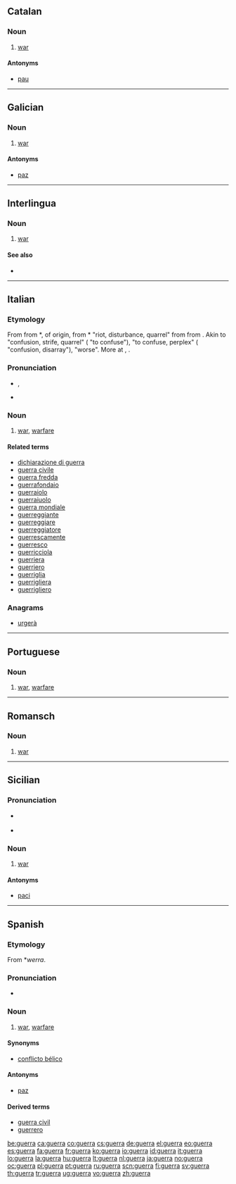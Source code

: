 ==Catalan==

===Noun===
{{ca-noun|f|guerres}}

# [[war]]

====Antonyms====
* {{sense|war}} [[pau]]

----

==Galician==

===Noun===
{{gl-noun|f}}

# [[war]]

====Antonyms====
* {{sense|war}} [[paz]]

----

==Interlingua==

===Noun===
{{infl|ia|noun}}

# [[war]]

====See also====
* {{l|ia|bello}}

----

==Italian==

===Etymology===
From {{etyl|roa-oit|it}} {{term|guerra|lang=it}} from {{etyl|LL.|it}} *{{term||werra, *guerra|lang=la}}, of {{etyl|gem|it}} origin, from {{etyl|frk|it}} *{{term||werra|lang=frk}} "riot, disturbance, quarrel" from {{proto|Germanic|werzō||werzá-|confusion, disarray|lang=it}} from {{proto|Indo-European|wers-|to mix up, confuse, beat, thresh|lang=it}}. Akin to {{etyl|goh|-}} {{term|werra|lang=goh}} "confusion, strife, quarrel" ({{etyl|de|-}} {{l|de|verwirren|ver''wirren''}} "to confuse"), {{etyl|osx|-}} {{term|werran|lang=osx}} "to confuse, perplex" ({{nl}} {{term|war|lang=nl}} "confusion, disarray"), {{etyl|ang|-}} {{term|wyrsa|wyrsa, wiersa|lang=ang}} "worse". More at {{l|en|worse}}, {{l|en|wurst}}.

===Pronunciation===
* {{IPA|/ˈɡwɛr.ra/|lang=it}}, {{SAMPA|/"gwEr.ra/|lang=it}}
* {{audio|It-la guerra.ogg|Audio}}

===Noun===
{{it-noun|guerr|f|a|e}}

# [[war]], [[warfare]]

====Related terms====
* [[dichiarazione di guerra]]
* [[guerra civile]]
* [[guerra fredda]]
* [[guerrafondaio]]
* [[guerraiolo]]
* [[guerraiuolo]]
* [[guerra mondiale]]
* [[guerreggiante]]
* [[guerreggiare]]
* [[guerreggiatore]]
* [[guerrescamente]]
* [[guerresco]]
* [[guerricciola]]
* [[guerriera]]
* [[guerriero]]
* [[guerriglia]]
* [[guerrigliera]]
* [[guerrigliero]]

===Anagrams===
* [[urgerà#Italian|urgerà]]

----

==Portuguese==

===Noun===
{{pt-noun-f|guerra|guerras}}

# [[war]], [[warfare]]

----

==Romansch==

===Noun===
{{rm-noun|f}}

# [[war]]

----

==Sicilian==

===Pronunciation===
* {{a|Trapani}} {{IPA|[ˈɡwɛʐʐa]|lang=scn}}
* {{hyphenation|guèr|ra}}

===Noun===
{{scn-noun|guerr|f|a|i}}

# [[war]]

====Antonyms====
* [[paci]]

----

==Spanish==

===Etymology===
From {{etyl|gem|es}} *''werra''.

===Pronunciation===
* {{IPA|/ˈɡe.ra/|lang=es}}

===Noun===
{{es-noun-f}}

# [[war]], [[warfare]]
#: {{usex|La '''guerra''' entre los Estados Unidos e Irak|lang=es|translation=The war between the United States and Iraq}}

====Synonyms====
* [[conflicto bélico]]

====Antonyms====
* [[paz]]

====Derived terms====
* [[guerra civil]]
* [[guerrero]]

[[be:guerra]]
[[ca:guerra]]
[[co:guerra]]
[[cs:guerra]]
[[de:guerra]]
[[el:guerra]]
[[eo:guerra]]
[[es:guerra]]
[[fa:guerra]]
[[fr:guerra]]
[[ko:guerra]]
[[io:guerra]]
[[id:guerra]]
[[it:guerra]]
[[lo:guerra]]
[[la:guerra]]
[[hu:guerra]]
[[lt:guerra]]
[[nl:guerra]]
[[ja:guerra]]
[[no:guerra]]
[[oc:guerra]]
[[pl:guerra]]
[[pt:guerra]]
[[ru:guerra]]
[[scn:guerra]]
[[fi:guerra]]
[[sv:guerra]]
[[th:guerra]]
[[tr:guerra]]
[[ug:guerra]]
[[vo:guerra]]
[[zh:guerra]]